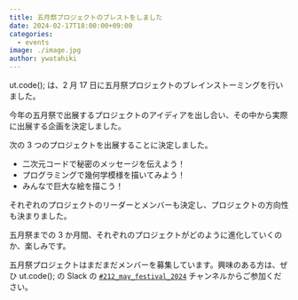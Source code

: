 ```yaml
---
title: 五月祭プロジェクトのブレストをしました
date: 2024-02-17T18:00:00+09:00
categories:
  - events
image: ./image.jpg
author: ywatahiki
---
```


ut.code(); は、2 月 17 日に五月祭プロジェクトのブレインストーミングを行いました。

今年の五月祭で出展するプロジェクトのアイディアを出し合い、その中から実際に出展する企画を決定しました。

次の 3 つのプロジェクトを出展することに決定しました。

- 二次元コードで秘密のメッセージを伝えよう！
- プログラミングで幾何学模様を描いてみよう！
- みんなで巨大な絵を描こう！

それぞれのプロジェクトのリーダーとメンバーも決定し、プロジェクトの方向性も決まりました。

五月祭までの 3 か月間、それぞれのプロジェクトがどのように進化していくのか、楽しみです。

五月祭プロジェクトはまだまだメンバーを募集しています。興味のある方は、ぜひ ut.code(); の Slack の [`#212_may_festival_2024`](https://utcode.slack.com/archives/C06FAEDVCF6) チャンネルからご参加ください。

